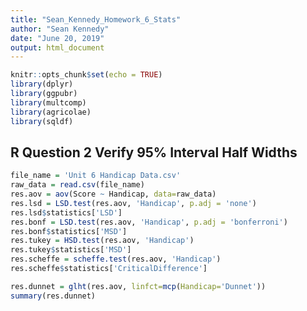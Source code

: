 ```yaml
---
title: "Sean_Kennedy_Homework_6_Stats"
author: "Sean Kennedy"
date: "June 20, 2019"
output: html_document
---
```


```r
knitr::opts_chunk$set(echo = TRUE)
library(dplyr)
library(ggpubr)
library(multcomp)
library(agricolae)
library(sqldf)

```

## R Question 2 Verify 95% Interval Half Widths

```r
file_name = 'Unit 6 Handicap Data.csv'
raw_data = read.csv(file_name)
res.aov = aov(Score ~ Handicap, data=raw_data)
res.lsd = LSD.test(res.aov, 'Handicap', p.adj = 'none')
res.lsd$statistics['LSD']
res.bonf = LSD.test(res.aov, 'Handicap', p.adj = 'bonferroni')
res.bonf$statistics['MSD']
res.tukey = HSD.test(res.aov, 'Handicap')
res.tukey$statistics['MSD']
res.scheffe = scheffe.test(res.aov, 'Handicap')
res.scheffe$statistics['CriticalDifference']

res.dunnet = glht(res.aov, linfct=mcp(Handicap='Dunnet'))
summary(res.dunnet)
```
